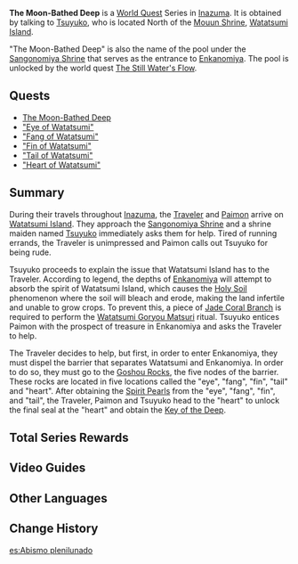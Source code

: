 {{About|the [[World Quest]] Series|the World Quest|The Moon-Bathed Deep (Quest)}}
{{Chapter Infobox
|type            = World
|image           = World Quest The Moon Bathed Deep.png
|region          = Inazuma
|next            = The Still Water's Flow
}}
'''The Moon-Bathed Deep''' is a [[World Quest]] Series in [[Inazuma]]. It is obtained by talking to [[Tsuyuko]], who is located North of the [[Mouun Shrine]], [[Watatsumi Island]].

"The Moon-Bathed Deep" is also the name of the pool under the [[Sangonomiya Shrine]] that serves as the entrance to [[Enkanomiya]]. The pool is unlocked by the world quest [[The Still Water's Flow]].

==Quests==
*[[The Moon-Bathed Deep (Quest)|The Moon-Bathed Deep]]
*[["Eye of Watatsumi"]]
*[["Fang of Watatsumi"]]
*[["Fin of Watatsumi"]]
*[["Tail of Watatsumi"]]
*[["Heart of Watatsumi"]]

==Summary==
During their travels throughout [[Inazuma]], the [[Traveler]] and [[Paimon]] arrive on [[Watatsumi Island]]. They approach the [[Sangonomiya Shrine]] and a shrine maiden named [[Tsuyuko]] immediately asks them for help. Tired of running errands, the Traveler is unimpressed and Paimon calls out Tsuyuko for being rude.

Tsuyuko proceeds to explain the issue that Watatsumi Island has to the Traveler. According to legend, the depths of [[Enkanomiya]] will attempt to absorb the spirit of Watatsumi Island, which causes the [[Holy Soil]] phenomenon where the soil will bleach and erode, making the land infertile and unable to grow crops. To prevent this, a piece of [[Jade Coral Branch]] is required to perform the [[Watatsumi Goryou Matsuri]] ritual. Tsuyuko entices Paimon with the prospect of treasure in Enkanomiya and asks the Traveler to help.

The Traveler decides to help, but first, in order to enter Enkanomiya, they must dispel the barrier that separates Watatsumi and Enkanomiya. In order to do so, they must go to the [[Goshou Rocks]], the five nodes of the barrier. These rocks are located in five locations called the "eye", "fang", "fin", "tail" and "heart". After obtaining the [[Spirit Pearl]]s from the "eye", "fang", "fin", and "tail", the Traveler, Paimon and Tsuyuko head to the "heart" to unlock the final seal at the "heart" and obtain the [[Key of the Deep]].

==Total Series Rewards==
{{Event Rewards
|type = Quest
|Adventure EXP = 1,300
|Primogem = 160
|Hero's Wit = 14
|Mora = 125,000
|Mystic Enhancement Ore = 6
|Key of the Moon-Bathed Deep = 1
|sort = Adventure EXP,Primogem,Hero's Wit,Mora,Mystic Enhancement Ore,Key of the Moon-Bathed Deep
}}

==Video Guides==
{{EVT
|video1   = https://youtu.be/qQk9ULB-LWo
|caption1 = 

|video2   = https://youtu.be/zJiDpilqVfA
|caption2 = The Moon-Bathed Deep Quest Guide
}}

==Other Languages==
{{Other Languages
|en      = The Moon-Bathed Deep
|zhs     = 月浴之渊
|zhs_rm  = Yuè Yù zhī Yuān
|zht     = 月浴之淵
|zht_rm  = Yuè Yù zhī Yuān
|zh_tl   = The Abyss of Moon-Bathing
|ja      = 月浴の淵
|ja_rm   = Getsuyoku no Fuchi{{Assumed}}
|ja_tl   = Moon-Bathed Deep Waters
|ko      = 월광욕 연못
|ko_rm   = 
|ko_tl   = 
|es      = Abismo plenilunado
|es_tl   = 
|fr      = Les profondeurs baignées de lune
|fr_tl   = The Moon-Bathed Depths
|ru      = Лунная бездна
|ru_tl   = The Lunar Abyss
|th      = ห้วงลึกอาบแสงจันทร์
|th_rm   = 
|th_tl   = 
|vi      = Vực Tắm Trăng
|vi_tl   = Moon Bathing Abyss
|de      = Die mondbeschienene Tiefe
|de_tl   = The Moonlit Deep
|id      = Dasar Pemandian Bulan
|id_tl   = The Base of Moon Bathing
|pt      = Profundezas Banhadas pela Lua
|pt_tl   = Depths Bathed by the Moon
}}

==Change History==
{{Change History|2.1}}
[[es:Abismo plenilunado]]